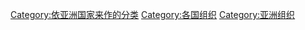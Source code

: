 {{Categories by country|nocat}}

[[Category:依亚洲国家来作的分类|Category:依亚洲国家来作的分类]]
[[Category:各国组织|Category:各国组织]]
[[Category:亚洲组织|Category:亚洲组织]]
